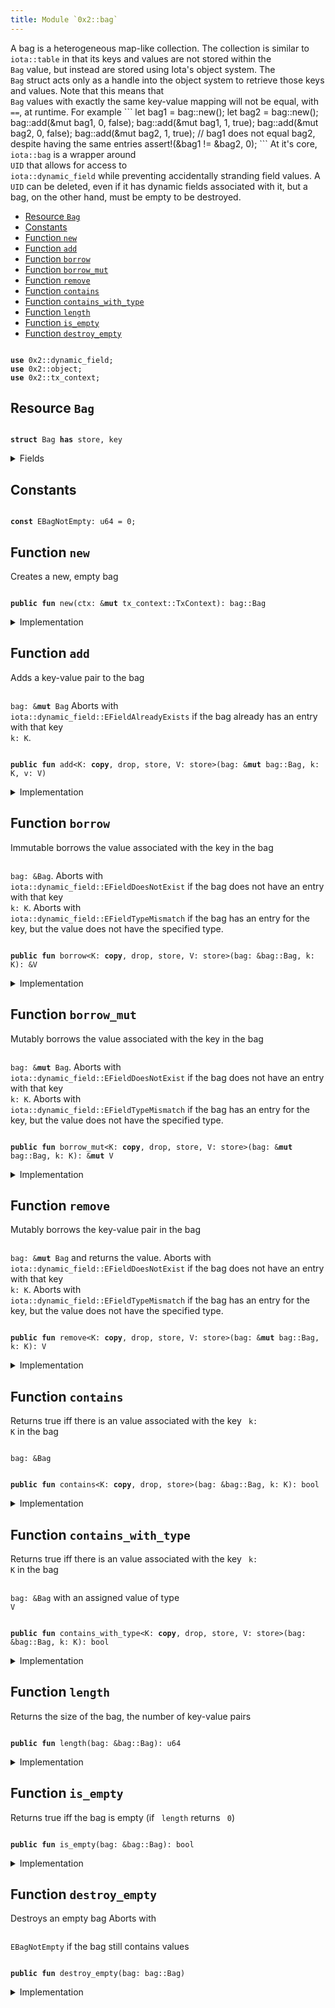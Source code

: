 ```yaml
---
title: Module `0x2::bag`
---
```


<Link id="0x2_bag"/>
A bag is a heterogeneous map-like collection. The collection is similar to <code>
iota::table</code> in that
its keys and values are not stored within the <code>
<Link to="../iota-framework/bag#0x2_bag_Bag">Bag</Link></code> value, but instead are stored using Iota's
object system. The <code>
<Link to="../iota-framework/bag#0x2_bag_Bag">Bag</Link></code> struct acts only as a handle into the object system to retrieve those
keys and values.
Note that this means that <code>
<Link to="../iota-framework/bag#0x2_bag_Bag">Bag</Link></code> values with exactly the same key-value mapping will not be
equal, with <code>
==</code>, at runtime. For example
```
let bag1 = bag::new();
let bag2 = bag::new();
bag::add(&mut bag1, 0, false);
bag::add(&mut bag1, 1, true);
bag::add(&mut bag2, 0, false);
bag::add(&mut bag2, 1, true);
// bag1 does not equal bag2, despite having the same entries
assert!(&bag1 != &bag2, 0);
```
At it's core, <code>
iota::bag</code> is a wrapper around <code>
UID</code> that allows for access to
<code>
iota::dynamic_field</code> while preventing accidentally stranding field values. A <code>
UID</code> can be
deleted, even if it has dynamic fields associated with it, but a bag, on the other hand, must be
empty to be destroyed.


-  [Resource `Bag`](#0x2_bag_Bag)
-  [Constants](#@Constants_0)
-  [Function `new`](#0x2_bag_new)
-  [Function `add`](#0x2_bag_add)
-  [Function `borrow`](#0x2_bag_borrow)
-  [Function `borrow_mut`](#0x2_bag_borrow_mut)
-  [Function `remove`](#0x2_bag_remove)
-  [Function `contains`](#0x2_bag_contains)
-  [Function `contains_with_type`](#0x2_bag_contains_with_type)
-  [Function `length`](#0x2_bag_length)
-  [Function `is_empty`](#0x2_bag_is_empty)
-  [Function `destroy_empty`](#0x2_bag_destroy_empty)


<pre><code>
<b>use</b> <Link to="../iota-framework/dynamic_field#0x2_dynamic_field">0x2::dynamic_field</Link>;
<b>use</b> <Link to="../iota-framework/object#0x2_object">0x2::object</Link>;
<b>use</b> <Link to="../iota-framework/tx_context#0x2_tx_context">0x2::tx_context</Link>;
</code></pre>



<Link id="0x2_bag_Bag"></Link>

## Resource `Bag`



<pre><code>
<b>struct</b> <Link to="../iota-framework/bag#0x2_bag_Bag">Bag</Link> <b>has</b> store, key
</code></pre>



<details>
<summary>Fields</summary>


<dl>
<dt>
<code>
id: <Link to="../iota-framework/object#0x2_object_UID">object::UID</Link></code>
</dt>
<dd>
 the ID of this bag
</dd>
<dt>
<code>
size: u64</code>
</dt>
<dd>
 the number of key-value pairs in the bag
</dd>
</dl>


</details>

<Link id="@Constants_0"></Link>

## Constants


<Link id="0x2_bag_EBagNotEmpty"></Link>



<pre><code>
<b>const</b> <Link to="../iota-framework/bag#0x2_bag_EBagNotEmpty">EBagNotEmpty</Link>: u64 = 0;
</code></pre>



<Link id="0x2_bag_new"></Link>

## Function `new`

Creates a new, empty bag


<pre><code>
<b>public</b> <b>fun</b> <Link to="../iota-framework/bag#0x2_bag_new">new</Link>(ctx: &<b>mut</b> <Link to="../iota-framework/tx_context#0x2_tx_context_TxContext">tx_context::TxContext</Link>): <Link to="../iota-framework/bag#0x2_bag_Bag">bag::Bag</Link>
</code></pre>



<details>
<summary>Implementation</summary>


<pre><code>
<b>public</b> <b>fun</b> <Link to="../iota-framework/bag#0x2_bag_new">new</Link>(ctx: &<b>mut</b> TxContext): <Link to="../iota-framework/bag#0x2_bag_Bag">Bag</Link> \{
    <Link to="../iota-framework/bag#0x2_bag_Bag">Bag</Link> \{
        id: <Link to="../iota-framework/object#0x2_object_new">object::new</Link>(ctx),
        size: 0,
    }
}
</code></pre>



</details>

<Link id="0x2_bag_add"></Link>

## Function `add`

Adds a key-value pair to the bag <code>
<Link to="../iota-framework/bag#0x2_bag">bag</Link>: &<b>mut</b> <Link to="../iota-framework/bag#0x2_bag_Bag">Bag</Link></code>
Aborts with <code>
iota::dynamic_field::EFieldAlreadyExists</code> if the bag already has an entry with
that key <code>
k: K</code>.


<pre><code>
<b>public</b> <b>fun</b> <Link to="../iota-framework/bag#0x2_bag_add">add</Link>&lt;K: <b>copy</b>, drop, store, V: store&gt;(<Link to="../iota-framework/bag#0x2_bag">bag</Link>: &<b>mut</b> <Link to="../iota-framework/bag#0x2_bag_Bag">bag::Bag</Link>, k: K, v: V)
</code></pre>



<details>
<summary>Implementation</summary>


<pre><code>
<b>public</b> <b>fun</b> <Link to="../iota-framework/bag#0x2_bag_add">add</Link>&lt;K: <b>copy</b> + drop + store, V: store&gt;(<Link to="../iota-framework/bag#0x2_bag">bag</Link>: &<b>mut</b> <Link to="../iota-framework/bag#0x2_bag_Bag">Bag</Link>, k: K, v: V) \{
    field::add(&<b>mut</b> <Link to="../iota-framework/bag#0x2_bag">bag</Link>.id, k, v);
    <Link to="../iota-framework/bag#0x2_bag">bag</Link>.size = <Link to="../iota-framework/bag#0x2_bag">bag</Link>.size + 1;
}
</code></pre>



</details>

<Link id="0x2_bag_borrow"></Link>

## Function `borrow`

Immutable borrows the value associated with the key in the bag <code>
<Link to="../iota-framework/bag#0x2_bag">bag</Link>: &<Link to="../iota-framework/bag#0x2_bag_Bag">Bag</Link></code>.
Aborts with <code>
iota::dynamic_field::EFieldDoesNotExist</code> if the bag does not have an entry with
that key <code>
k: K</code>.
Aborts with <code>
iota::dynamic_field::EFieldTypeMismatch</code> if the bag has an entry for the key, but
the value does not have the specified type.


<pre><code>
<b>public</b> <b>fun</b> <Link to="../iota-framework/bag#0x2_bag_borrow">borrow</Link>&lt;K: <b>copy</b>, drop, store, V: store&gt;(<Link to="../iota-framework/bag#0x2_bag">bag</Link>: &<Link to="../iota-framework/bag#0x2_bag_Bag">bag::Bag</Link>, k: K): &V
</code></pre>



<details>
<summary>Implementation</summary>


<pre><code>
<b>public</b> <b>fun</b> <Link to="../iota-framework/bag#0x2_bag_borrow">borrow</Link>&lt;K: <b>copy</b> + drop + store, V: store&gt;(<Link to="../iota-framework/bag#0x2_bag">bag</Link>: &<Link to="../iota-framework/bag#0x2_bag_Bag">Bag</Link>, k: K): &V \{
    field::borrow(&<Link to="../iota-framework/bag#0x2_bag">bag</Link>.id, k)
}
</code></pre>



</details>

<Link id="0x2_bag_borrow_mut"></Link>

## Function `borrow_mut`

Mutably borrows the value associated with the key in the bag <code>
<Link to="../iota-framework/bag#0x2_bag">bag</Link>: &<b>mut</b> <Link to="../iota-framework/bag#0x2_bag_Bag">Bag</Link></code>.
Aborts with <code>
iota::dynamic_field::EFieldDoesNotExist</code> if the bag does not have an entry with
that key <code>
k: K</code>.
Aborts with <code>
iota::dynamic_field::EFieldTypeMismatch</code> if the bag has an entry for the key, but
the value does not have the specified type.


<pre><code>
<b>public</b> <b>fun</b> <Link to="../iota-framework/bag#0x2_bag_borrow_mut">borrow_mut</Link>&lt;K: <b>copy</b>, drop, store, V: store&gt;(<Link to="../iota-framework/bag#0x2_bag">bag</Link>: &<b>mut</b> <Link to="../iota-framework/bag#0x2_bag_Bag">bag::Bag</Link>, k: K): &<b>mut</b> V
</code></pre>



<details>
<summary>Implementation</summary>


<pre><code>
<b>public</b> <b>fun</b> <Link to="../iota-framework/bag#0x2_bag_borrow_mut">borrow_mut</Link>&lt;K: <b>copy</b> + drop + store, V: store&gt;(<Link to="../iota-framework/bag#0x2_bag">bag</Link>: &<b>mut</b> <Link to="../iota-framework/bag#0x2_bag_Bag">Bag</Link>, k: K): &<b>mut</b> V \{
    field::borrow_mut(&<b>mut</b> <Link to="../iota-framework/bag#0x2_bag">bag</Link>.id, k)
}
</code></pre>



</details>

<Link id="0x2_bag_remove"></Link>

## Function `remove`

Mutably borrows the key-value pair in the bag <code>
<Link to="../iota-framework/bag#0x2_bag">bag</Link>: &<b>mut</b> <Link to="../iota-framework/bag#0x2_bag_Bag">Bag</Link></code> and returns the value.
Aborts with <code>
iota::dynamic_field::EFieldDoesNotExist</code> if the bag does not have an entry with
that key <code>
k: K</code>.
Aborts with <code>
iota::dynamic_field::EFieldTypeMismatch</code> if the bag has an entry for the key, but
the value does not have the specified type.


<pre><code>
<b>public</b> <b>fun</b> <Link to="../iota-framework/bag#0x2_bag_remove">remove</Link>&lt;K: <b>copy</b>, drop, store, V: store&gt;(<Link to="../iota-framework/bag#0x2_bag">bag</Link>: &<b>mut</b> <Link to="../iota-framework/bag#0x2_bag_Bag">bag::Bag</Link>, k: K): V
</code></pre>



<details>
<summary>Implementation</summary>


<pre><code>
<b>public</b> <b>fun</b> <Link to="../iota-framework/bag#0x2_bag_remove">remove</Link>&lt;K: <b>copy</b> + drop + store, V: store&gt;(<Link to="../iota-framework/bag#0x2_bag">bag</Link>: &<b>mut</b> <Link to="../iota-framework/bag#0x2_bag_Bag">Bag</Link>, k: K): V \{
    <b>let</b> v = field::remove(&<b>mut</b> <Link to="../iota-framework/bag#0x2_bag">bag</Link>.id, k);
    <Link to="../iota-framework/bag#0x2_bag">bag</Link>.size = <Link to="../iota-framework/bag#0x2_bag">bag</Link>.size - 1;
    v
}
</code></pre>



</details>

<Link id="0x2_bag_contains"></Link>

## Function `contains`

Returns true iff there is an value associated with the key <code>
k: K</code> in the bag <code>
<Link to="../iota-framework/bag#0x2_bag">bag</Link>: &<Link to="../iota-framework/bag#0x2_bag_Bag">Bag</Link></code>


<pre><code>
<b>public</b> <b>fun</b> <Link to="../iota-framework/bag#0x2_bag_contains">contains</Link>&lt;K: <b>copy</b>, drop, store&gt;(<Link to="../iota-framework/bag#0x2_bag">bag</Link>: &<Link to="../iota-framework/bag#0x2_bag_Bag">bag::Bag</Link>, k: K): bool
</code></pre>



<details>
<summary>Implementation</summary>


<pre><code>
<b>public</b> <b>fun</b> <Link to="../iota-framework/bag#0x2_bag_contains">contains</Link>&lt;K: <b>copy</b> + drop + store&gt;(<Link to="../iota-framework/bag#0x2_bag">bag</Link>: &<Link to="../iota-framework/bag#0x2_bag_Bag">Bag</Link>, k: K): bool \{
    field::exists_&lt;K&gt;(&<Link to="../iota-framework/bag#0x2_bag">bag</Link>.id, k)
}
</code></pre>



</details>

<Link id="0x2_bag_contains_with_type"></Link>

## Function `contains_with_type`

Returns true iff there is an value associated with the key <code>
k: K</code> in the bag <code>
<Link to="../iota-framework/bag#0x2_bag">bag</Link>: &<Link to="../iota-framework/bag#0x2_bag_Bag">Bag</Link></code>
with an assigned value of type <code>
V</code>


<pre><code>
<b>public</b> <b>fun</b> <Link to="../iota-framework/bag#0x2_bag_contains_with_type">contains_with_type</Link>&lt;K: <b>copy</b>, drop, store, V: store&gt;(<Link to="../iota-framework/bag#0x2_bag">bag</Link>: &<Link to="../iota-framework/bag#0x2_bag_Bag">bag::Bag</Link>, k: K): bool
</code></pre>



<details>
<summary>Implementation</summary>


<pre><code>
<b>public</b> <b>fun</b> <Link to="../iota-framework/bag#0x2_bag_contains_with_type">contains_with_type</Link>&lt;K: <b>copy</b> + drop + store, V: store&gt;(<Link to="../iota-framework/bag#0x2_bag">bag</Link>: &<Link to="../iota-framework/bag#0x2_bag_Bag">Bag</Link>, k: K): bool \{
    field::exists_with_type&lt;K, V&gt;(&<Link to="../iota-framework/bag#0x2_bag">bag</Link>.id, k)
}
</code></pre>



</details>

<Link id="0x2_bag_length"></Link>

## Function `length`

Returns the size of the bag, the number of key-value pairs


<pre><code>
<b>public</b> <b>fun</b> <Link to="../iota-framework/bag#0x2_bag_length">length</Link>(<Link to="../iota-framework/bag#0x2_bag">bag</Link>: &<Link to="../iota-framework/bag#0x2_bag_Bag">bag::Bag</Link>): u64
</code></pre>



<details>
<summary>Implementation</summary>


<pre><code>
<b>public</b> <b>fun</b> <Link to="../iota-framework/bag#0x2_bag_length">length</Link>(<Link to="../iota-framework/bag#0x2_bag">bag</Link>: &<Link to="../iota-framework/bag#0x2_bag_Bag">Bag</Link>): u64 \{
    <Link to="../iota-framework/bag#0x2_bag">bag</Link>.size
}
</code></pre>



</details>

<Link id="0x2_bag_is_empty"></Link>

## Function `is_empty`

Returns true iff the bag is empty (if <code>
length</code> returns <code>
0</code>)


<pre><code>
<b>public</b> <b>fun</b> <Link to="../iota-framework/bag#0x2_bag_is_empty">is_empty</Link>(<Link to="../iota-framework/bag#0x2_bag">bag</Link>: &<Link to="../iota-framework/bag#0x2_bag_Bag">bag::Bag</Link>): bool
</code></pre>



<details>
<summary>Implementation</summary>


<pre><code>
<b>public</b> <b>fun</b> <Link to="../iota-framework/bag#0x2_bag_is_empty">is_empty</Link>(<Link to="../iota-framework/bag#0x2_bag">bag</Link>: &<Link to="../iota-framework/bag#0x2_bag_Bag">Bag</Link>): bool \{
    <Link to="../iota-framework/bag#0x2_bag">bag</Link>.size == 0
}
</code></pre>



</details>

<Link id="0x2_bag_destroy_empty"></Link>

## Function `destroy_empty`

Destroys an empty bag
Aborts with <code>
<Link to="../iota-framework/bag#0x2_bag_EBagNotEmpty">EBagNotEmpty</Link></code> if the bag still contains values


<pre><code>
<b>public</b> <b>fun</b> <Link to="../iota-framework/bag#0x2_bag_destroy_empty">destroy_empty</Link>(<Link to="../iota-framework/bag#0x2_bag">bag</Link>: <Link to="../iota-framework/bag#0x2_bag_Bag">bag::Bag</Link>)
</code></pre>



<details>
<summary>Implementation</summary>


<pre><code>
<b>public</b> <b>fun</b> <Link to="../iota-framework/bag#0x2_bag_destroy_empty">destroy_empty</Link>(<Link to="../iota-framework/bag#0x2_bag">bag</Link>: <Link to="../iota-framework/bag#0x2_bag_Bag">Bag</Link>) \{
    <b>let</b> <Link to="../iota-framework/bag#0x2_bag_Bag">Bag</Link> \{ id, size } = <Link to="../iota-framework/bag#0x2_bag">bag</Link>;
    <b>assert</b>!(size == 0, <Link to="../iota-framework/bag#0x2_bag_EBagNotEmpty">EBagNotEmpty</Link>);
    id.delete()
}
</code></pre>



</details>
